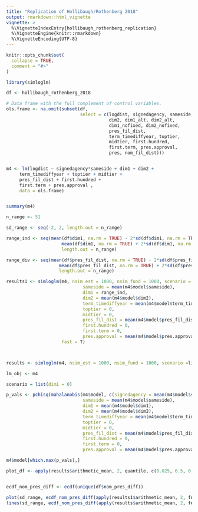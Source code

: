 ```yaml
---
title: "Replication of Hollibaugh/Rothenberg 2018"
output: rmarkdown::html_vignette
vignette: >
  %\VignetteIndexEntry{hollibaugh_rothenberg_replication}
  %\VignetteEngine{knitr::rmarkdown}
  %\VignetteEncoding{UTF-8}
---
```


```r
knitr::opts_chunk$set(
  collapse = TRUE,
  comment = "#>"
)
```

```r
library(simloglm)
```


```r
df <- hollibaugh_rothenberg_2018

# Data frame with the full complement of control variables.
ols.frame <- na.omit(subset(df, 
                            select = c(logdist, signedagency, sameside, dim1, 
                                       dim2, dim1_alt, dim2_alt,
                                       dim1_nofixed, dim2_nofixed,
                                       pres_fil_dist,
                                       term_timediffyear, toptier, 
                                       midtier, first.hundred,
                                       first.term, pres.approval,
                                       pres, nom_fil_dist)))


m4 <- lm(logdist ~ signedagency*sameside + dim1 + dim2 + 
     term_timediffyear + toptier + midtier + 
     pres_fil_dist + first.hundred + 
     first.term + pres.approval , 
     data = ols.frame)


summary(m4)

n_range <- 51

sd_range <- seq(-2, 2, length.out = n_range)

range_ind <- seq(mean(df$dim1, na.rm = TRUE) - 2*sd(df$dim1, na.rm = TRUE), 
                     mean(df$dim1, na.rm = TRUE) + 2*sd(df$dim1, na.rm = TRUE), 
                     length.out = n_range)

range_div <- seq(mean(df$pres_fil_dist, na.rm = TRUE) - 2*sd(df$pres_fil_dist, na.rm = TRUE), 
                    mean(df$pres_fil_dist, na.rm = TRUE) + 2*sd(df$pres_fil_dist, na.rm = TRUE), 
                    length.out = n_range)

results1 <- simloglm(m4, nsim_est = 1000, nsim_fund = 1000, scenario = list(signedagency = mean(m4$model$signedagency),
                             sameside = mean(m4$model$sameside),
                             dim1 = range_ind,
                             dim2 = mean(m4$model$dim2),
                             term_timediffyear = mean(m4$model$term_timediffyear),
                             toptier = 0,
                             midtier = 0,
                             pres_fil_dist = mean(m4$model$pres_fil_dist),
                             first.hundred = 0,
                             first.term = 0,
                             pres.approval = mean(m4$model$pres.approval)),
                     fast = T)



results <- simloglm(m4, nsim_est = 1000, nsim_fund = 1000, scenario =list(dim1 = range_ind), fast = T, observed_value_approach = T)

lm_obj <- m4

scenario = list(dim1 = 0)

p_vals <- pchisq(mahalanobis(m4$model, c(signedagency = mean(m4$model$signedagency),
                             sameside = mean(m4$model$sameside),
                             dim1 = mean(m4$model$dim1),
                             dim2 = mean(m4$model$dim2),
                             term_timediffyear = mean(m4$model$term_timediffyear),
                             toptier = 0,
                             midtier = 0,
                             pres_fil_dist = mean(m4$model$pres_fil_dist),
                             first.hundred = 0,
                             first.term = 0,
                             pres.approval = mean(m4$model$pres.approval)), cov(m4$model)), df=10, lower.tail=FALSE)

m4$model[which.max(p_vals),]

plot_df <- apply(results$arithmetic_mean, 2, quantile, c(0.025, 0.5, 0.975))


ecdf_nom_pres_diff <- ecdf(unique(df$nom_pres_diff))

plot(sd_range, ecdf_nom_pres_diff(apply(results1$arithmetic_mean, 2, function(x) exp(mean(log(x))))), type = "l")
lines(sd_range, ecdf_nom_pres_diff(apply(results$arithmetic_mean, 2, function(x) exp(mean(log(x))))), col = "red")
```

